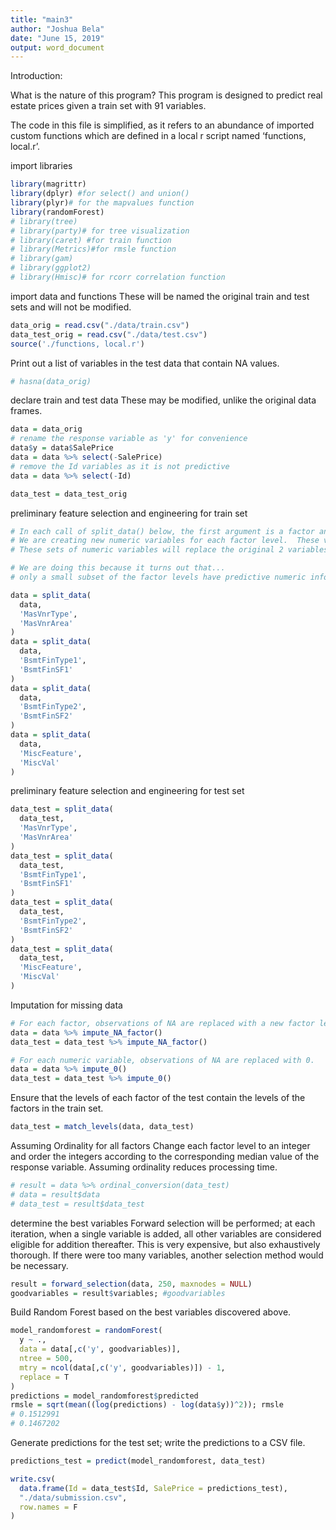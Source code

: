 ---
title: "main3"
author: "Joshua Bela"
date: "June 15, 2019"
output: word_document
---

Introduction:

What is the nature of this program?
This program is designed to predict real estate prices given a train set with 91 variables.

The code in this file is simplified, as it refers to an abundance of imported custom functions which are defined in a local r script named 'functions, local.r'.

import libraries
```{r}
library(magrittr)
library(dplyr) #for select() and union()
library(plyr)# for the mapvalues function
library(randomForest)
# library(tree)
# library(party)# for tree visualization
# library(caret) #for train function
# library(Metrics)#for rmsle function
# library(gam)
# library(ggplot2)
# library(Hmisc)# for rcorr correlation function
```

import data and functions
These will be named the original train and test sets and will not be modified.
```{r}
data_orig = read.csv("./data/train.csv")
data_test_orig = read.csv("./data/test.csv")
source('./functions, local.r')
```

Print out a list of variables in the test data that contain NA values.
```{r}
# hasna(data_orig)
```

declare train and test data
These may be modified, unlike the original data frames.
```{r}
data = data_orig
# rename the response variable as 'y' for convenience
data$y = data$SalePrice
data = data %>% select(-SalePrice)
# remove the Id variables as it is not predictive
data = data %>% select(-Id)

data_test = data_test_orig
```

preliminary feature selection and engineering for train set
```{r}
# In each call of split_data() below, the first argument is a factor and the second argument is the numerical value associated with one of the observed factor levels.
# We are creating new numeric variables for each factor level.  These variables are set to 0 if that factor level does not apply to a particular observation.
# These sets of numeric variables will replace the original 2 variables.

# We are doing this because it turns out that...
# only a small subset of the factor levels have predictive numeric information associated with them.

data = split_data(
  data,
  'MasVnrType',
  'MasVnrArea'
)
data = split_data(
  data,
  'BsmtFinType1',
  'BsmtFinSF1'
)
data = split_data(
  data,
  'BsmtFinType2',
  'BsmtFinSF2'
)
data = split_data(
  data,
  'MiscFeature',
  'MiscVal'
)
```
preliminary feature selection and engineering for test set
```{r}
data_test = split_data(
  data_test,
  'MasVnrType',
  'MasVnrArea'
)
data_test = split_data(
  data_test,
  'BsmtFinType1',
  'BsmtFinSF1'
)
data_test = split_data(
  data_test,
  'BsmtFinType2',
  'BsmtFinSF2'
)
data_test = split_data(
  data_test,
  'MiscFeature',
  'MiscVal'
)

```

Imputation for missing data
```{r}
# For each factor, observations of NA are replaced with a new factor level 'NA'.
data = data %>% impute_NA_factor()
data_test = data_test %>% impute_NA_factor()

# For each numeric variable, observations of NA are replaced with 0.
data = data %>% impute_0()
data_test = data_test %>% impute_0()
```

Ensure that the levels of each factor of the test contain the levels of the factors in the train set.
```{r}
data_test = match_levels(data, data_test)
```

Assuming Ordinality for all factors
Change each factor level to an integer and order the integers according to the corresponding median value of the response variable.
Assuming ordinality reduces processing time.
```{r}
# result = data %>% ordinal_conversion(data_test)
# data = result$data
# data_test = result$data_test
```

determine the best variables
Forward selection will be performed; at each iteration, when a single variable is added, all other variables are considered eligible for addition thereafter.
This is very expensive, but also exhaustively thorough.
If there were too many variables, another selection method would be necessary.
```{r}
result = forward_selection(data, 250, maxnodes = NULL)
goodvariables = result$variables; #goodvariables
```

Build Random Forest based on the best variables discovered above.
```{r}
model_randomforest = randomForest(
  y ~ .,
  data = data[,c('y', goodvariables)],
  ntree = 500,
  mtry = ncol(data[,c('y', goodvariables)]) - 1,
  replace = T
)
predictions = model_randomforest$predicted
rmsle = sqrt(mean((log(predictions) - log(data$y))^2)); rmsle
# 0.1512991
# 0.1467202
```

Generate predictions for the test set;
write the predictions to a CSV file.
```{r}
predictions_test = predict(model_randomforest, data_test)

write.csv(
  data.frame(Id = data_test$Id, SalePrice = predictions_test),
  "./data/submission.csv",
  row.names = F
)
```












